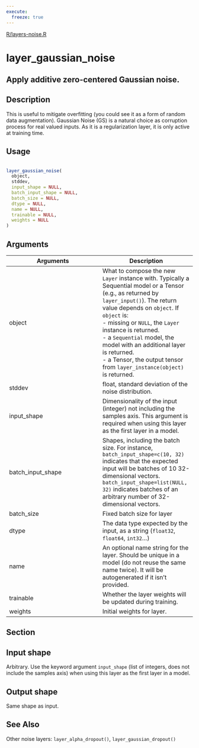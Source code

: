 ```yaml
---
execute:
  freeze: true
---
```


[R/layers-noise.R](https://github.com/rstudio/keras//blob/main/R/layers-noise.R#L23) 

# layer_gaussian_noise

## Apply additive zero-centered Gaussian noise.

## Description
 This is useful to mitigate overfitting (you could see it as a form of random data augmentation). Gaussian Noise (GS) is a natural choice as corruption process for real valued inputs. As it is a regularization layer, it is only active at training time. 


## Usage
```r
 
layer_gaussian_noise( 
  object, 
  stddev, 
  input_shape = NULL, 
  batch_input_shape = NULL, 
  batch_size = NULL, 
  dtype = NULL, 
  name = NULL, 
  trainable = NULL, 
  weights = NULL 
) 
```

## Arguments
|Arguments|Description|
|---|---|
| object | What to compose the new `Layer` instance with. Typically a Sequential model or a Tensor (e.g., as returned by `layer_input()`). The return value depends on `object`. If `object` is:  <br>- missing or `NULL`, the `Layer` instance is returned. <br>- a `Sequential` model, the model with an additional layer is returned. <br>- a Tensor, the output tensor from `layer_instance(object)` is returned.  |
| stddev | float, standard deviation of the noise distribution. |
| input_shape | Dimensionality of the input (integer) not including the samples axis. This argument is required when using this layer as the first layer in a model. |
| batch_input_shape | Shapes, including the batch size. For instance, `batch_input_shape=c(10, 32)` indicates that the expected input will be batches of 10 32-dimensional vectors. `batch_input_shape=list(NULL, 32)` indicates batches of an arbitrary number of 32-dimensional vectors. |
| batch_size | Fixed batch size for layer |
| dtype | The data type expected by the input, as a string (`float32`, `float64`, `int32`...) |
| name | An optional name string for the layer. Should be unique in a model (do not reuse the same name twice). It will be autogenerated if it isn't provided. |
| trainable | Whether the layer weights will be updated during training. |
| weights | Initial weights for layer. |


## Section

## Input shape

  Arbitrary. Use the keyword argument `input_shape` (list of integers, does not include the samples axis) when using this layer as the first layer in a model. 

## Output shape

  Same shape as input. 




## See Also
 Other noise layers:  `layer_alpha_dropout()`, `layer_gaussian_dropout()` 

